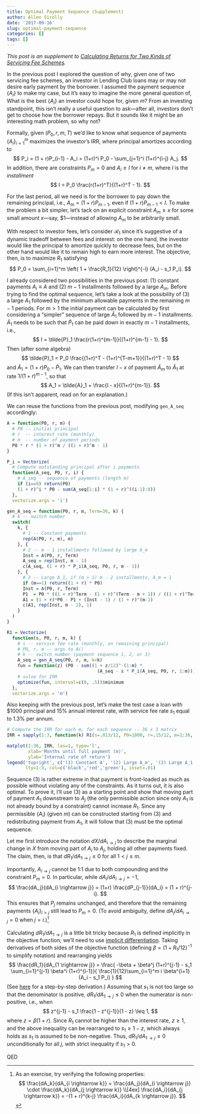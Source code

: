 ```yaml
---
title: Optimal Payment Sequence (Supplement)
author: Allen Sirolly
date: '2017-09-16'
slug: optimal-payment-sequence
categories: []
tags: []
---
```


_This post is an supplement to [Calculating Returns for Two Kinds of Servicing Fee Schemes](https://sirallen.name/blog/calculating-returns-for-two-kinds-of-servicing-fee-schemes-supplement/)._

In the previous post I explored the question of why, given one of two servicing fee schemes, an investor in Lending Club loans may or may not desire early payment by the borrower. I assumed the payment sequence $\{A_i\}$ to make my case, but it's easy to imagine the more general question of, What is the best $\{A_i\}$ an investor could hope for, given $m$? From an investing standpoint, this isn't really a useful question to ask---after all, investors don't get to choose how the borrower repays. But it sounds like it might be an interesting math problem, so why not?

Formally, given $(P_0, r, m, T)$ we'd like to know what sequence of payments $\{A_i\}_{i=1}^m$ maximizes the investor's IRR, where principal amortizes according to
$$
P_i = (1 + r)P_{i-1} - A_i = (1+r)^i P_0 - \sum_{j=1}^i (1+r)^{i-j} A_j.
$$
In addition, there are constraints $P_m = 0$ and $A_i \geq I$ for $i \neq m$, where $I$ is the _installment_
$$
I = P_0 \frac{r(1+r)^T}{(1+r)^T - 1}.
$$

For the last period, all we need is for the borrower to pay down the remaining principal, i.e., $A_m = (1 + r)P_{m-1}$, even if $(1+r)P_{m-1} < I$. To make the problem a bit simpler, let's tack on an explicit constraint $A_m \geq x$ for some small amount $x$---say, \$1---instead of allowing $A_m$ to be arbitrarily small.

With respect to investor fees, let's consider $\mathcal{R}_1$ since it's suggestive of a dynamic tradeoff between fees and interest: on the one hand, the investor would like the principal to amortize quickly to decrease fees, but on the other hand would like it to remain high to earn more interest. The objective, then, is to maximize $R_1$ satisfying
$$
P_0 = \sum_{i=1}^m \left( 1 + \frac{R_1}{12} \right)^{-i} (A_i - s_1 P_i).
$$

I already considered two possibilities in the previous post: (1) constant payments $A_i \equiv A$ and (2) $m-1$ installments followed by a large $A_m$. Before trying to find the optimal sequence, let's take a look at the possibility of (3) a large $A_1$ followed by the minimum allowable payments in the remaining $m - 1$ periods. For $m > 1$ the initial payment can be calculated by first considering a "simpler" sequence of large $\tilde{A}_1$ followed by $m - 1$ installments. $\tilde{A}_1$ needs to be such that $\tilde{P}_1$ can be paid down in exactly $m - 1$ installments, i.e.,
$$
I = \tilde{P}_1 \frac{r(1+r)^{m-1}}{(1+r)^{m-1} - 1}.
$$
Then (after some algebra)
$$
\tilde{P}_1 = P_0 \frac{(1+r)^T - (1+r)^{T-m+1}}{(1+r)^T - 1}
$$
and $\tilde{A}_1 = (1+r)P_0 - \tilde{P}_1$. We can then transfer $I - x$ of payment $\tilde{A}_m$ to $\tilde{A}_1$ at rate $1/(1+r)^{m-1}$, so that
$$
A_1 = \tilde{A}_1 + \frac{I - x}{(1+r)^{m-1}}.
$$
(If this isn't apparent, read on for an explanation.)

We can reuse the functions from the previous post, modifying `gen_A_seq` accordingly:
```r
A = function(P0, r, m) {
  # P0 -- initial principal
  # r  -- interest rate (monthly)
  # m  -- number of payment periods
  P0 * r * (1 + r)^m / ((1 + r)^m - 1)
}

P_i = Vectorize(
  # Compute outstanding principal after i payments
  function(A_seq, P0, r, i) {
    # A_seq -- sequence of payments (length m)
    if (i==0) return(P0)
    (1 + r)^i * P0 - sum(A_seq[1:i] * (1 + r)^((i-1):0))
  },
  vectorize.args = 'i')

gen_A_seq = function(P0, r, m, Term=36, k) {
  # k -- switch number
  switch(
    k, {
      # 1 -- Constant payments
      rep(A(P0, r, m), m)
    }, {
      # 2 -- m - 1 installments followed by large A_m
      Inst = A(P0, r, Term)
      A_seq = rep(Inst, m - 1)
      c(A_seq, (1 + r) * P_i(A_seq, P0, r, m - 1))
    }, {
      # 3 -- Large A_1, if (m > 1) m - 2 installments, A_m = 1
      if (m==1) return((1 + r) * P0)
      Inst = A(P0, r, Term)
      P1  = P0 * ((1 + r)^Term - (1 + r)^(Term - m + 1)) / ((1 + r)^Term - 1)
      A1 = (1 + r)*P0 - P1 + (Inst - 1) / (1 + r)^(m-1)
      c(A1, rep(Inst, m - 2), 1)
    }
  )
}

R1 = Vectorize(
  function(s, P0, r, m, k) {
    # s -- service fee rate (monthly, on remaining principal)
    # P0, r, m -- args to A()
    # k -- switch number (payment sequence 1, 2, or 3)
    A_seq = gen_A_seq(P0, r, m, k=k)
    fun = function(z) (P0 - sum((1 + z/12)^-(1:m) *
                                  (A_seq - s * P_i(A_seq, P0, r, 1:m))))^2
    # solve for IRR
    optimize(fun, interval=c(0, .5))$minimum
  },
  vectorize.args = 'm')
```
Also keeping with the previous post, let's make the test case a loan with \$1000 principal and 15% annual interest rate, with service fee rate $s_1$ equal to 1.3% per annum.

```r
# Compute the IRR for each m, for each sequence -- 36 x 3 matrix
IRR = sapply(1:3, function(k) R1(s=.013/12, P0=1000, r=.15/12, m=1:36, k))

matplot(1:36, IRR, las=1, type='l',
        xlab='Months until full payment (m)',
        ylab='Internal rate of return')
legend('topright', c('(1) Constant A', '(2) Large A_m', '(3) Large A_1'),
       lty=1:3, col=c('black','red','green'), inset=.01)
```

Sequence (3) is rather extreme in that payment is front-loaded as much as possible without violating any of the constraints. As it turns out, it is also optimal. To prove it, I'll use (3) as a starting point and show that moving part of payment $A_1$ downstream to $A_j$ (the only permissible action since only $A_1$ is not already bound by a constraint) cannot increase $R_1$. Since any permissible $\{A_i\}$ (given $m$) can be constructed starting from (3) and redistributing payment from $A_1$, it will follow that (3) must be the optimal sequence.

Let me first introduce the notation $dX/dA_{i \rightarrow j}$ to describe the marginal change in $X$ from moving part of $A_i$ to $A_j$, holding all other payments fixed. The claim, then, is that $dR_1/dA_{1 \rightarrow j} \leq 0$ for all $1 < j \leq m$.

Importantly, $A_{i \rightarrow j}$ cannot be 1:1 due to both compounding and the constraint $P_m = 0$. In particular, while $dA_i/dA_{i \rightarrow j} = -1$,
$$
\frac{dA_j}{dA_{i \rightarrow j}} = (1+r) \frac{dP_{j-1}}{dA_i} = (1 + r)^{j-i}.
$$
This ensures that $P_j$ remains unchanged, and therefore that the remaining payments $\{A_i\}_{i > j}$ still lead to $P_m = 0$. (To avoid ambiguity, define $dA_j/dA_{i \rightarrow j} = 0$ when $j=i$.)^[As an exercise, try verifying the following properties:
$$
\frac{dA_k}{dA_{i \rightarrow k}} = \frac{dA_j}{dA_{i \rightarrow j}} \cdot \frac{dA_k}{dA_{j \rightarrow k}} \\[4ex]
\frac{dA_i}{dA_{j \rightarrow k}} = -(1 + r)^{k-j} \frac{dA_i}{dA_{k \rightarrow j}}.
$$
]

Calculating $dR_1/dA_{1 \rightarrow j}$ is a little bit tricky because $R_1$ is defined implicitly in the objective function; we'll need to use [implicit differentiation](https://www.khanacademy.org/math/ap-calculus-ab/ab-derivatives-advanced/ab-implicit-diff/v/implicit-differentiation-1). Taking derivatives of both sides of the objective function (defining $\beta = (1 + R_1/12)^{-1}$ to simplify notation) and rearranging yields
$$
\frac{dR_1}{dA_{1 \rightarrow j}} = \frac{
-\beta + \beta^j (1+r)^{j-1} - s_1 \sum_{i=1}^{j-1} \beta^i (1+r)^{i-1}}{
\frac{1}{12}\sum_{i=1}^m i \beta^{i+1} (A_i - s_1 P_i)
}
$$
(See [here]() for a step-by-step derivation.) Assuming that $s_1$ is not too large so that the denominator is positive, $dR_1/dA_{1 \rightarrow j} \leq 0$ when the numerator is non-positive, i.e., when
$$
z^{j-1} - s_1 \frac{1 - z^{j-1}}{1 - z} \leq 1,
$$
where $z = \beta(1+r)$. Since $R_1$ cannot be higher than the interest rate, $z \geq 1$, and the above inequality can be rearranged to $s_1 \geq 1 - z$, which always holds as $s_1$ is assumed to be non-negative. Thus, $dR_1/dA_{1 \rightarrow j} \leq 0$ unconditionally for all $j$, with strict inequality if $s_1 > 0$.

QED

